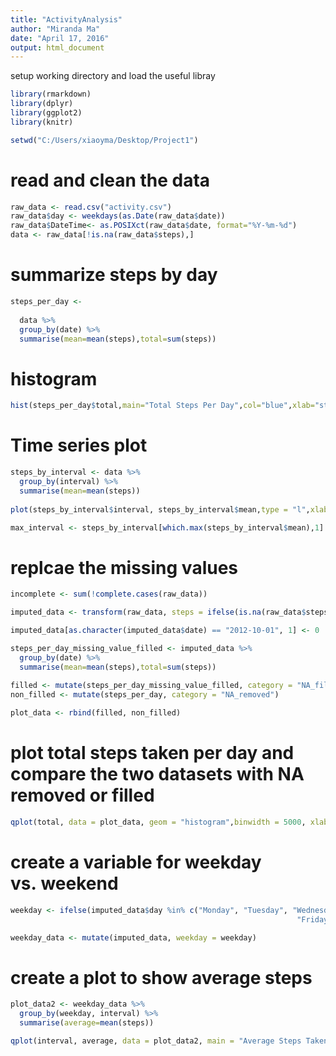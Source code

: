 ---
title: "ActivityAnalysis"
author: "Miranda Ma"
date: "April 17, 2016"
output: html_document
---

setup working directory and load the useful libray

```{r}
library(rmarkdown)
library(dplyr)
library(ggplot2)
library(knitr)

setwd("C:/Users/xiaoyma/Desktop/Project1")

```

# read and clean the data
```{r}
raw_data <- read.csv("activity.csv")
raw_data$day <- weekdays(as.Date(raw_data$date))
raw_data$DateTime<- as.POSIXct(raw_data$date, format="%Y-%m-%d")
data <- raw_data[!is.na(raw_data$steps),]
```

# summarize steps by day
```{r}

steps_per_day <- 
  
  data %>%
  group_by(date) %>%
  summarise(mean=mean(steps),total=sum(steps))

```
# histogram

```{r}
hist(steps_per_day$total,main="Total Steps Per Day",col="blue",xlab="steps")
```
# Time series plot
```{r}

steps_by_interval <- data %>%
  group_by(interval) %>%
  summarise(mean=mean(steps))
  
plot(steps_by_interval$interval, steps_by_interval$mean,type = "l",xlab = "interval",ylab = "average steps",main = "Average Steps by Time Interval")

max_interval <- steps_by_interval[which.max(steps_by_interval$mean),1]

```
# replcae the missing values

```{r}
incomplete <- sum(!complete.cases(raw_data))

imputed_data <- transform(raw_data, steps = ifelse(is.na(raw_data$steps), steps_by_interval$mean[match(raw_data$interval, steps_by_interval$interval)],raw_data$steps))

imputed_data[as.character(imputed_data$date) == "2012-10-01", 1] <- 0

steps_per_day_missing_value_filled <- imputed_data %>%
  group_by(date) %>%
  summarise(mean=mean(steps),total=sum(steps))
  
filled <- mutate(steps_per_day_missing_value_filled, category = "NA_filled")
non_filled <- mutate(steps_per_day, category = "NA_removed")

plot_data <- rbind(filled, non_filled)

```


# plot total steps taken per day and compare the two datasets with NA removed or filled
```{r}
qplot(total, data = plot_data, geom = "histogram",binwidth = 5000, xlab="Total Steps per Day", ylab = "Days", main = "Total Steps per Day Summary",fill="red") + facet_grid(category ~ .)
```

# create a variable for weekday vs. weekend

```{r}
weekday <- ifelse(imputed_data$day %in% c("Monday", "Tuesday", "Wednesday", "Thursday", 
                                                                "Friday"), "weekday", "weekend")

weekday_data <- mutate(imputed_data, weekday = weekday)

```

# create a plot to show average steps

```{r}
plot_data2 <- weekday_data %>%
  group_by(weekday, interval) %>%
  summarise(average=mean(steps))

qplot(interval, average, data = plot_data2, main = "Average Steps Taken per Day",geom="line")  + facet_grid(weekday ~.)
```












